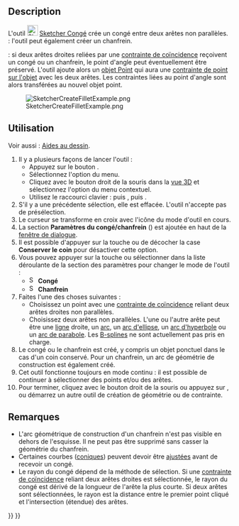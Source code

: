 <languages/>

{{Docnav/fr
|[[Sketcher_ToggleActiveConstraint/fr|Activation des contraintes]]
|[[Sketcher_CreateChamfer/fr|Chanfrein]]
|[[Sketcher_Workbench/fr|Atelier Sketcher]]
|IconL=Sketcher_ToggleActiveConstraint.svg
|IconR=Sketcher_CreateChamfer.svg
|IconC=Workbench_Sketcher.svg
}}

{{GuiCommand/fr
|Name=Sketcher CreateFillet
|Name/fr=Sketcher Congé
|MenuLocation=Esquisse → Outils d'esquisse → Créer un congé
|Workbenches=[[Sketcher_Workbench/fr|Sketcher]]
|Shortcut={{KEY|G}} {{KEY|F}} {{KEY|F}}
|SeeAlso=
}}

==Description==

L'outil [[Image:Sketcher_CreateFillet.svg|24px]] [[Sketcher_CreateFillet/fr|Sketcher Congé]] crée un congé entre deux arêtes non parallèles. {{Version/fr|1.0}} : l'outil peut également créer un chanfrein.

{{Version|1.0}} : si deux arêtes droites reliées par une [[Sketcher_ConstrainCoincident/fr|contrainte de coïncidence]] reçoivent un congé ou un chanfrein, le point d'angle peut éventuellement être préservé. L'outil ajoute alors un [[Sketcher_CreatePoint/fr|objet Point]] qui aura une [[Sketcher_ConstrainPointOnObject/fr|contrainte de point sur l'objet]] avec les deux arêtes. Les contraintes liées au point d'angle sont alors transférées au nouvel objet point.

[[Image:SketcherCreateFilletExample.png‎]]

<span id="Usage"></span>
==Utilisation==

Voir aussi : [[Sketcher_Workbench/fr#Aides_au_dessin|Aides au dessin]].

# Il y a plusieurs façons de lancer l'outil :
#* Appuyez sur le bouton {{Button|[[Image:Sketcher_CreateFillet.svg|16px]] [[Sketcher_CreateFillet/fr|Créer un congé]]}}.
#* Sélectionnez l'option {{MenuCommand|Esquisse → Outils d'esquisse → [[Image:Sketcher_CreateFillet.svg|16px]] Créer un congé}} du menu.
#* Cliquez avec le bouton droit de la souris dans la [[3D_view/fr|vue 3D]] et sélectionnez l'option {{MenuCommand|[[Image:Sketcher_CreateFillet.svg|16px]] Créer un congé}} du menu contextuel.
#* Utilisez le raccourci clavier : {{KEY|G}} puis {{KEY|F}}, puis {{KEY|F}}.
# S'il y a une précédente sélection, elle est effacée. L'outil n'accepte pas de présélection.
# Le curseur se transforme en croix avec l'icône du mode d'outil en cours.
# La section '''Paramètres du congé/chanfrein''' ({{Version/fr|1.0}}) est ajoutée en haut de la [[Sketcher_Dialog/fr|fenêtre de dialogue]].
# Il est possible d'appuyer sur la touche {{KEY|U}} ou de décocher la case '''Conserver le coin''' pour désactiver cette option. {{Version/fr|1.0}}
# Vous pouvez appuyer sur la touche {{KEY|M}} ou sélectionner dans la liste déroulante de la section des paramètres pour changer le mode de l'outil :
#* [[Image:Sketcher_CreateFillet.svg|16px]] '''Congé'''
#* [[Image:Sketcher_CreateChamfer.svg|16px]] '''Chanfrein'''
# Faites l'une des choses suivantes :
#* Choisissez un point avec une [[Sketcher_ConstrainCoincident/fr|contrainte de coïncidence]] reliant deux arêtes droites non parallèles.
#* Choisissez deux arêtes non parallèles. L'une ou l'autre arête peut être une [[Sketcher_CreateLine/fr|ligne]] droite, un [[Sketcher_CreateArc/fr|arc]], un [[Sketcher_CreateArcOfEllipse/fr|arc d'ellipse]], un [[Sketcher_CreateArcOfHyperbola/fr|arc d'hyperbole]] ou un [[Sketcher_CreateArcOfParabola/fr|arc de parabole]]. Les [[Sketcher_Workbench/fr#Sketcher_CompCreateBSpline|B-splines]] ne sont actuellement pas pris en charge.
# Le congé ou le chanfrein est créé, y compris un objet ponctuel dans le cas d'un coin conservé. Pour un chanfrein, un arc de géométrie de construction est également créé.
# Cet outil fonctionne toujours en mode continu : il est possible de continuer à sélectionner des points et/ou des arêtes.
# Pour terminer, cliquez avec le bouton droit de la souris ou appuyez sur {{KEY|Échap}}, ou démarrez un autre outil de création de géométrie ou de contrainte.

<span id="Notes"></span>
== Remarques == 

* L'arc géométrique de construction d'un chanfrein n'est pas visible en dehors de l'esquisse. Il ne peut pas être supprimé sans casser la géométrie du chanfrein.
* Certaines courbes ([[Sketcher_Workbench/fr#Sketcher_CompCreateConic|coniques]]) peuvent devoir être [[Sketcher_Trimming/fr|ajustées]] avant de recevoir un congé.
* Le rayon du congé dépend de la méthode de sélection. Si une [[Sketcher_ConstrainCoincident/fr|contrainte de coïncidence]] reliant deux arêtes droites est sélectionnée, le rayon du congé est dérivé de la longueur de l'arête la plus courte. Si deux arêtes sont sélectionnées, le rayon est la distance entre le premier point cliqué et l'intersection (étendue) des arêtes.


{{Docnav/fr
|[[Sketcher_ToggleActiveConstraint/fr|Activation des contraintes]]
|[[Sketcher_CreateChamfer/fr|Chanfrein]]
|[[Sketcher_Workbench/fr|Atelier Sketcher]]
|IconL=Sketcher_ToggleActiveConstraint.svg
|IconR=Sketcher_CreateChamfer.svg
|IconC=Workbench_Sketcher.svg
}}

{{Sketcher_Tools_navi{{#translation:}}}}
{{Userdocnavi{{#translation:}}}}